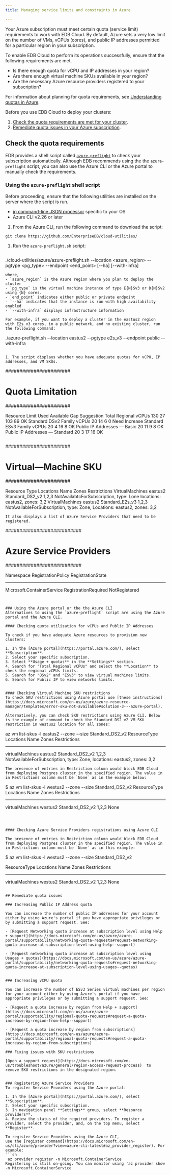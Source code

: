 ```yaml
---
title: Managing service limits and constraints in Azure

---
```


Your Azure subscription must meet certain quota (service limit) requirements to work with EDB Cloud. By default, Azure sets a very low limit on the number of VMs, vCPUs (cores), and public IP addresses permitted for a particular region in your subscription.

To enable EDB Cloud to perform its operations successfully, ensure that the following requirements are met.  

 * Is there enough quota for vCPU and IP addresses in your region?
 * Are there enough virtual machine SKUs available in your region?
 * Are the necessary Azure resource providers registered to your subscription?

For information about planning for quota requirements, see [Understanding quotas in Azure](../01_increasing_qotas_in_azure/01_understanding_qotas_in_azure). 

Before you use EDB Cloud to deploy your clusters:

1. [Check the quota requirements are met for your cluster](#check-qota-requirements).
1. [Remediate quota issues in your Azure subscription](#remediate-qota-issues).

## Check the quota requirements

EDB provides a shell script called [`azure-preflight`](https://github.com/EnterpriseDB/cloud-utilities/blob/main/azure/azure-preflight.sh) to check your subscription automatically.  Although EDB recommends using the the `azure-preflight` script, you can also use the Azure CLI or the Azure portal to manually check the requirements.

### Using the `azure-preflight` shell script

Before proceeding, ensure that the following utilities are installed on the server where the script is run.
 
 - [jq command-line JSON processor](https://stedolan.github.io/jq/) specific to your OS
 - Azure CLI v2.26 or later

1. From the Azure CLI, run the following command to download the script:  

 ```
 git clone https://github.com/EnterpriseDB/cloud-utilities/
 ```

1. Run the `azure-preflight.sh` script: 
   ```
  ./cloud-utilities/azure/azure-preflight.sh --location <azure_region> --pgtype <pg_type> --endpoint <end_point> [--ha] [--with-infra]
   ```
   where, 
   - `azure_region` is the Azure region where you plan to deploy the cluster
   - `pg_type` is the virtual machine instance of type E{N}Sv3 or D{N}Sv2 using {N} cores.
   - `end_point` indicates either public or private endpoint
   - `--ha` indicates that the instance is run with high availability enabled
   - `--with-infra` displays infrastructure information  

 For example, if you want to deploy a cluster in the eastus2 region with E2s_v3 cores, in a public network, and no existing cluster, run the following command:

 ```
  ./azure-preflight.sh --location eastus2 --pgtype e2s_v3 --endpoint public --with-infra
 ```

1. The script displays whether you have adequate quotas for vCPU, IP addresses, and VM SKUs.  
 
 ```
  ####################### 
  # Quota Limitation # 
  ####################### 

 Resource                        Limit   Used    Available    Gap   Suggestion 
 Total Regional vCPUs            130     27      103          89    OK 
 Standard DSv2 Family vCPUs      20      14      6            0     Need Increase 
 Standard ESv3 Family vCPUs      20      4       16           8     OK 
 Public IP Addresses — Basic     20      11      9            8     OK 
 Public IP Addresses — Standard  20      3       17           16    OK 
 ```

 ```
  ####################### 
  # Virtual—Machine SKU # 
  ####################### 
  
  Resource Type     Locations   Name              Zones    Restrictions 
  VirtualMachines   eastus2     Standard_DS2_v2   1,2,3    NotAvailabtcForSubscription, type: Lone locations: eastus2, zones: 3,2
  VirtualMachines   eastus2     Standard_E2s_v3   1,2,3    NotAvailableForSubscription, type: Zone, Locations: eastus2, zones: 3,2 
 ```
 It also displays a list of Azure Service Providers that need to be registered.

 ```
 ########################### 
 # Azure Service Providers # 
 ########################### 

 Namespace                   RegistrationPolicy    RegistrationState
 --------------------------  --------------------  -------------------
 Microsoft.ContainerService  RegistrationRequired  NotRegistered
 
 ```
 

### Using the Azure portal or the the Azure CLI
Alternatives to using the `azure-preflight` script are using the Azure portal and the Azure CLI.

#### Checking quota utilization for vCPUs and Public IP Addresses

To check if you have adequate Azure resources to provision new clusters:

1. In the [Azure portal](https://portal.azure.com/), select **Subscription**.
2. Select your specific subscription.
3. Select **Usage + quotas** in the **Settings** section.
4. Search for "Total Regional vCPUs" and select the **Location** to check the regional vCPUs limits.
5. Search for "DSv2" and "ESv3" to view virtual machines limits.
6. Search for Public IP to view networks limits.


#### Checking Virtual Machine SKU restrictions
To check SKU restrictions using Azure portal use [these instructions](https://docs.microsoft.com/en-us/azure/azure-resource-manager/templates/error-sku-not-available#solution-3---azure-portal).

Alternatively, you can check SKU restrictions using Azure CLI. Below is the example of command to check the Standard_DS2_v2 VM SKU restriction in westus2 location for all zones:

```
az vm list-skus -l eastus2 --zone --size Standard_DS2_v2
ResourceType     Locations    Name             Zones    Restrictions
---------------  -----------  ---------------  -------  -----------------------------------------------------------------------
virtualMachines  eastus2      Standard_DS2_v2  1,2,3    NotAvailableForSubscription, type: Zone, locations: eastus2, zones: 3,2
```
The presence of entries in Restriction column would block EDB Cloud from deploying Postgres cluster in the specified region. The value in in Restrictions column must be `None` as in the example below:

```
$ az vm list-skus -l westus2 --zone --size Standard_DS2_v2
ResourceType     Locations    Name             Zones    Restrictions
---------------  -----------  ---------------  -------  --------------
virtualMachines  westus2      Standard_DS2_v2  1,2,3    None
```



#### Checking Azure Service Providers registrations using Azure CLI

The presence of entries in Restriction column would block EDB Cloud from deploying Postgres cluster in the specified region. The value in in Restrictions column must be `None` as in this example:

```
$ az vm list-skus -l westus2 --zone --size Standard_DS2_v2

ResourceType     Locations    Name             Zones    Restrictions
---------------  -----------  ---------------  -------  --------------
virtualMachines  westus2      Standard_DS2_v2  1,2,3    None
```

## Remediate quota issues

### Increasing Public IP Address quota

You can increase the number of public IP addresses for your account either by using Azure's portal if you have appropriate privileges or by submitting a support request. See:

- [Request Networking quota increase at subscription level using Help + support](https://docs.microsoft.com/en-us/azure/azure-portal/supportability/networking-quota-requests#request-networking-quota-increase-at-subscription-level-using-help--support)

- [Request networking quota increase at subscription level using Usages + quotas](https://docs.microsoft.com/en-us/azure/azure-portal/supportability/networking-quota-requests#request-networking-quota-increase-at-subscription-level-using-usages--quotas)


### Increasing vCPU quota

You can increase the number of ESv3 Series virtual machines per region for your account either by using Azure's portal if you have appropriate privileges or by submitting a support request. See:

- [Request a quota increase by region from Help + support](https://docs.microsoft.com/en-us/azure/azure-portal/supportability/regional-quota-requests#request-a-quota-increase-by-region-from-help--support)

- [Request a quota increase by region from subscriptions](https://docs.microsoft.com/en-us/azure/azure-portal/supportability/regional-quota-requests#request-a-quota-increase-by-region-from-subscriptions)

### Fixing issues with SKU restrictions

[Open a support request](https://docs.microsoft.com/en-us/troubleshoot/azure/general/region-access-request-process)  to remove SKU restrictions in the designated region.


### Registering Azure Service Providers 
To register Service Providers using the Azure portal:

1. In the [Azure portal](https://portal.azure.com/), select **Subscription**.
2. Select your specific subscription.
3. In navigation panel **Settings** group, select **Resource providers**.
4. Review the status of the required providers. To register a provider, select the provider, and, on the top menu, select **Register**.

To register Service Providers using the Azure CLI,
use the [register command](https://docs.microsoft.com/en-us/cli/azure/provider?view=azure-cli-latest#az_provider_register). For example:
```sh
 az provider register -n Microsoft.ContainerService
Registering is still on-going. You can monitor using 'az provider show -n Microsoft.ContainerService

```







